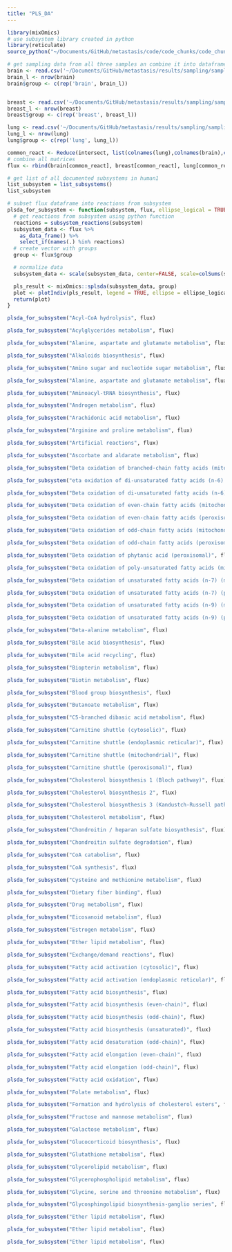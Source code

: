 ```yaml
---
title: "PLS_DA"
---
```


```r
library(mixOmics)
# use subsystem library created in python
library(reticulate)
source_python("~/Documents/GitHub/metastasis/code/code_chunks/code_chunks.py")
```

```r
# get sampling data from all three samples an combine it into dataframe
brain <- read.csv('~/Documents/GitHub/metastasis/results/sampling/sampling_brain_metastasis_100.csv') 
brain_l <- nrow(brain)
brain$group <- c(rep('brain', brain_l))


breast <- read.csv('~/Documents/GitHub/metastasis/results/sampling/sampling_breast_cancer_100.csv')  
breast_l <- nrow(breast)
breast$group <- c(rep('breast', breast_l))

lung <- read.csv('~/Documents/GitHub/metastasis/results/sampling/sampling_lung_metastasis_100.csv') #%>% 
lung_l <- nrow(lung)
lung$group <- c(rep('lung', lung_l))

common_react <- Reduce(intersect, list(colnames(lung),colnames(brain),colnames(breast)))
# combine all matrices
flux <- rbind(brain[common_react], breast[common_react], lung[common_react])

```


```r
# get list of all documented subsystems in human1
list_subsystem = list_subsystems()
list_subsystem
```


```r
# subset flux dataframe into reactions from subsystem
plsda_for_subsystem <- function(subsystem, flux, ellipse_logical = TRUE){
  # get reactions from subsystem using python function
  reactions = subsystem_reactions(subsystem)
  subsystem_data <- flux %>% 
    as_data_frame() %>%
    select_if(names(.) %in% reactions)
  # create vector with groups
  group <- flux$group

  # normalize data
  subsystem_data <- scale(subsystem_data, center=FALSE, scale=colSums(subsystem_data))

  pls_result <- mixOmics::splsda(subsystem_data, group) 
  plot <- plotIndiv(pls_result, legend = TRUE, ellipse = ellipse_logical, title = subsystem)
  return(plot)
}
```


```r
plsda_for_subsystem("Acyl-CoA hydrolysis", flux)
```

```r
plsda_for_subsystem("Acylglycerides metabolism", flux)
```


```r
plsda_for_subsystem("Alanine, aspartate and glutamate metabolism", flux)
```


```r
plsda_for_subsystem("Alkaloids biosynthesis", flux)
```

```r
plsda_for_subsystem("Amino sugar and nucleotide sugar metabolism", flux)
```

```r
plsda_for_subsystem("Alanine, aspartate and glutamate metabolism", flux)
```

```r
plsda_for_subsystem("Aminoacyl-tRNA biosynthesis", flux)
```

```r
plsda_for_subsystem("Androgen metabolism", flux)
```

```r
plsda_for_subsystem("Arachidonic acid metabolism", flux)
```

```r
plsda_for_subsystem("Arginine and proline metabolism", flux)
```

```r
plsda_for_subsystem("Artificial reactions", flux)
```

```r
plsda_for_subsystem("Ascorbate and aldarate metabolism", flux)
```


```r
plsda_for_subsystem("Beta oxidation of branched-chain fatty acids (mitochondrial)", flux)
```

```r
plsda_for_subsystem("eta oxidation of di-unsaturated fatty acids (n-6) (mitochondrial)", flux)
```

```r
plsda_for_subsystem("Beta oxidation of di-unsaturated fatty acids (n-6) (peroxisomal)", flux)
```

```r
plsda_for_subsystem("Beta oxidation of even-chain fatty acids (mitochondrial)", flux)
```

```r
plsda_for_subsystem("Beta oxidation of even-chain fatty acids (peroxisomal)", flux)
```

```r
plsda_for_subsystem("Beta oxidation of odd-chain fatty acids (mitochondrial)", flux)
```

```r
plsda_for_subsystem("Beta oxidation of odd-chain fatty acids (peroxisomal)", flux)
```

```r
plsda_for_subsystem("Beta oxidation of phytanic acid (peroxisomal)", flux)
```

```r
plsda_for_subsystem("Beta oxidation of poly-unsaturated fatty acids (mitochondrial)", flux)
```

```r
plsda_for_subsystem("Beta oxidation of unsaturated fatty acids (n-7) (mitochondrial)", flux)
```

```r
plsda_for_subsystem("Beta oxidation of unsaturated fatty acids (n-7) (peroxisomal)", flux)
```

```r
plsda_for_subsystem("Beta oxidation of unsaturated fatty acids (n-9) (mitochondrial)", flux)
```

```r
plsda_for_subsystem("Beta oxidation of unsaturated fatty acids (n-9) (peroxisomal)", flux)
```

```r
plsda_for_subsystem("Beta-alanine metabolism", flux)
```

```r
plsda_for_subsystem("Bile acid biosynthesis", flux)
```

```r
plsda_for_subsystem("Bile acid recycling", flux)
```

```r
plsda_for_subsystem("Biopterin metabolism", flux)
```

```r
plsda_for_subsystem("Biotin metabolism", flux)
```

```r
plsda_for_subsystem("Blood group biosynthesis", flux)
```

```r
plsda_for_subsystem("Butanoate metabolism", flux)
```

```r
plsda_for_subsystem("C5-branched dibasic acid metabolism", flux)
```

```r
plsda_for_subsystem("Carnitine shuttle (cytosolic)", flux)
```


```r
plsda_for_subsystem("Carnitine shuttle (endoplasmic reticular)", flux)
```

```r
plsda_for_subsystem("Carnitine shuttle (mitochondrial)", flux)
```

```r
plsda_for_subsystem("Carnitine shuttle (peroxisomal)", flux)
```

```r
plsda_for_subsystem("Cholesterol biosynthesis 1 (Bloch pathway)", flux)
```

```r
plsda_for_subsystem("Cholesterol biosynthesis 2", flux)
```

```r
plsda_for_subsystem("Cholesterol biosynthesis 3 (Kandustch-Russell pathway)", flux)
```

```r
plsda_for_subsystem("Cholesterol metabolism", flux)
```

```r
plsda_for_subsystem("Chondroitin / heparan sulfate biosynthesis", flux)
```

```r
plsda_for_subsystem("Chondroitin sulfate degradation", flux)
```

```r
plsda_for_subsystem("CoA catabolism", flux)
```

```r
plsda_for_subsystem("CoA synthesis", flux)
```

```r
plsda_for_subsystem("Cysteine and methionine metabolism", flux)
```

```r
plsda_for_subsystem("Dietary fiber binding", flux)
```

```r
plsda_for_subsystem("Drug metabolism", flux)
```

```r
plsda_for_subsystem("Eicosanoid metabolism", flux)
```

```r
plsda_for_subsystem("Estrogen metabolism", flux)
```

```r
plsda_for_subsystem("Ether lipid metabolism", flux)
```

```r
plsda_for_subsystem("Exchange/demand reactions", flux)
```

```r
plsda_for_subsystem("Fatty acid activation (cytosolic)", flux)
```

```r
plsda_for_subsystem("Fatty acid activation (endoplasmic reticular)", flux)
```

```r
plsda_for_subsystem("Fatty acid biosynthesis", flux)
```

```r
plsda_for_subsystem("Fatty acid biosynthesis (even-chain)", flux)
```

```r
plsda_for_subsystem("Fatty acid biosynthesis (odd-chain)", flux)
```

```r
plsda_for_subsystem("Fatty acid biosynthesis (unsaturated)", flux)
```

```r
plsda_for_subsystem("Fatty acid desaturation (odd-chain)", flux)
```

```r
plsda_for_subsystem("Fatty acid elongation (even-chain)", flux)
```

```r
plsda_for_subsystem("Fatty acid elongation (odd-chain)", flux)
```

```r
plsda_for_subsystem("Fatty acid oxidation", flux)
```

```r
plsda_for_subsystem("Folate metabolism", flux)
```

```r
plsda_for_subsystem("Formation and hydrolysis of cholesterol esters", flux)
```

```r
plsda_for_subsystem("Fructose and mannose metabolism", flux)
```

```r
plsda_for_subsystem("Galactose metabolism", flux)
```

```r
plsda_for_subsystem("Glucocorticoid biosynthesis", flux)
```

```r
plsda_for_subsystem("Glutathione metabolism", flux)
```

```r
plsda_for_subsystem("Glycerolipid metabolism", flux)
```

```r
plsda_for_subsystem("Glycerophospholipid metabolism", flux)
```

```r
plsda_for_subsystem("Glycine, serine and threonine metabolism", flux)
```

```r
plsda_for_subsystem("Glycosphingolipid biosynthesis-ganglio series", flux)
```

```r
plsda_for_subsystem("Ether lipid metabolism", flux)
```

```r
plsda_for_subsystem("Ether lipid metabolism", flux)
```

```r
plsda_for_subsystem("Ether lipid metabolism", flux)
```

